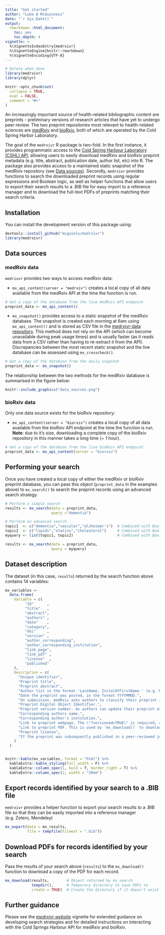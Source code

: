 ---
title: "Get started"
author: "Luke A McGuinness"
date: "`r Sys.Date()`"
output:
  rmarkdown::html_document:
    toc: yes
    toc_depth: 4
vignette: >
  %\VignetteIndexEntry{medrxivr}
  %\VignetteEngine{knitr::rmarkdown}
  %\VignetteEncoding{UTF-8}
---

```{r,echo=FALSE, message=FALSE,warning=FALSE}
# Delete when done
library(medrxivr)
library(dplyr)

knitr::opts_chunk$set(
  collapse = TRUE,
  eval = FALSE,
  comment = "#>"
)

```

An increasingly important source of health-related bibliographic content are preprints - preliminary versions of research articles that have yet to undergo peer review. The two preprint repositories most relevant to health-related sciences are [medRxiv](https://www.medrxiv.org/) and [bioRxiv](https://www.biorxiv.org/), both of which are operated by the Cold Spring Harbor Laboratory.

The goal of the `medrxivr` R package is two-fold. In the first instance, it provides programmatic access to the [Cold Spring Harbour Laboratory (CSHL) API](https://api.biorxiv.org/), allowing users to easily download medRxiv and bioRxiv preprint metadata (e.g. title, abstract, publication date, author list, etc) into R. The package also provides access to a maintained static snapshot of the medRxiv repository (see [Data sources](#medrxiv-data)). Secondly, `medrxivr` provides functions to search the downloaded preprint records using regular expressions and Boolean logic, as well as helper functions that allow users to export their search results to a .BIB file for easy import to a reference manager and to download the full-text PDFs of preprints matching their search criteria.

## Installation

You can install the development version of this package using:

``` {r}
devtools::install_github("mcguinlu/medrxivr")
library(medrxivr)
```

## Data sources

### medRxiv data

`medrixvr` provides two ways to access medRxiv data:  

  - `mx_api_content(server = "medrxiv")` creates a local copy of all data available from the medRxiv API at the time the function is run.
  
``` {r}
# Get a copy of the database from the live medRxiv API endpoint
preprint_data <- mx_api_content()  
```
  
  - `mx_snapshot()` provides access to a static snapshot of the medRxiv database. The snapshot is created each morning at 6am using `mx_api_content()` and is stored as CSV file in the [medrxivr-data repository](https://github.com/mcguinlu/medrxivr-data). This method does not rely on the API (which can become unavailable during peak usage times) and is usually faster (as it reads data from a CSV rather than having to re-extract it from the API). Discrepancies between the most recent static snapshot and the live database can be assessed using `mx_crosscheck()`.
  
``` {r}
# Get a copy of the database from the daily snapshot
preprint_data <- mx_snapshot()  
```
  
The relationship between the two methods for the medRxiv database is summarised in the figure below:
  
``` {r eval = TRUE, echo = FALSE, out.width = "500px", out.height = "400px"}

knitr::include_graphics("data_sources.png")
```
  
### bioRxiv data

Only one data source exists for the bioRxiv repository: 

  - `mx_api_content(server = "biorxiv")` creates a local copy of all data available from the bioRxiv API endpoint at the time the function is run. __Note__: due to it's size, downloading a complete copy of the bioRxiv repository in this manner takes a long time (~ 1 hour). 

``` {r}
# Get a copy of the database from the live bioRxiv API endpoint
preprint_data <- mx_api_content(server = "biorxiv")
```

## Performing your search

Once you have created a local copy of either the medRxiv or bioRxiv preprint database, you can pass this object (`preprint_data` in the examples above) to `mx_search()` to search the preprint records using an advanced search strategy.

``` {r}

# Perform a simple search
results <- mx_search(data = preprint_data,
                     query ="dementia")

# Perform an advanced search
topic1  <- c("dementia","vascular","alzheimer's")  # Combined with Boolean OR
topic2  <- c("lipids","statins","cholesterol")     # Combined with Boolean OR
myquery <- list(topic1, topic2)                    # Combined with Boolean AND

results <- mx_search(data = preprint_data,
                     query = myquery)

```

## Dataset description

The dataset (in this case, `results`) returned by the search function above contains 14 variables: 

```{r, eval = TRUE, echo = FALSE}

mx_variables <-
  data.frame(
    Variable = c(
         "ID"      ,
         "title"   ,
         "abstract",
         "authors" ,
         "date"    ,
         "category",
         "doi"     ,
         "version" ,
         "author_corresponding",
         "author_corresponding_institution",
         "link_page",
         "link_pdf" ,
         "license"  ,
         "published"
    ),
    Description = c(
      "Unique identifier",
      "Preprint title",
      "Preprint abstract",
      "Author list in the format 'LastName, InitalOfFirstName.' (e.g. McGuinness, L.). Authors are seperated by a semi-colon.",
      "Date the preprint was posted, in the format YYYYMMDD.",
      "On submission, medRxiv asks authors to classify their preprint into one of a set number of subject categories.",
      "Preprint Digital Object Identifier.",
      "Preprint version number. As authors can update their preprint at any time, this indicates which version of a given preprint the record refers to.", 
      "Corresponding authors name.",
      "Corresponding author's institution.",
      "Link to preprint webpage. The \"?versioned=TRUE\" is required, as otherwise, the URL will resolve to the most recent version of the article (assuming there is >1 version available).",
      "Link to preprint PDF. This is used by `mx_download()` to download a copy of the PDF for that preprint.",
      "Preprint license",
      "If the preprint was subsequently published in a peer-reviewed journal, this variable contains the DOI of the published version."
    )
  )


knitr::kable(mx_variables, format = "html") %>%
  kableExtra::kable_styling(full_width = F) %>%
  kableExtra::column_spec(1, bold = T, border_right = T) %>%
  kableExtra::column_spec(2, width = "30em")
```

## Export records identified by your search to a .BIB file

`medrxivr` provides a helper function to export your search results to a .BIB file so that they can be easily imported into a reference manager (e.g. Zotero, Mendeley)

```{r, eval = FALSE}

mx_export(data = mx_results,
          file = tempfile(fileext = ".bib"))

```

## Download PDFs for records identified by your search

Pass the results of your search above (`results`) to the `mx_download()` function to download a copy of the PDF for each record. 

```{r, eval = FALSE}

mx_download(results,        # Object returned by mx_search
            tempdir(),      # Temporary directory to save PDFs to 
            create = TRUE)  # Create the directory if it doesn't exist

```


## Further guidance

Please see the *[medrxivr website](https://docs.ropensci.org/medrxivr/index.html)* vignette for extended guidance on developing search strategies and for detailed instructions on interacting with the Cold Springs Harbour API for medRxiv and bioRxiv.
